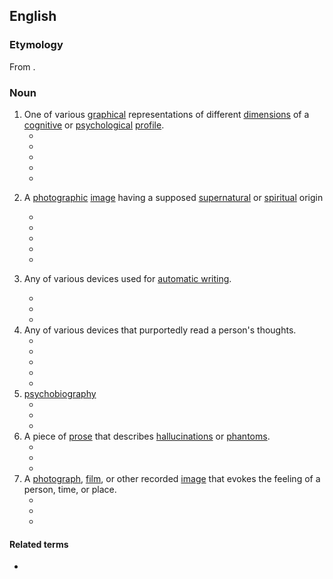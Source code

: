 ==English==

===Etymology===
From {{confix|psycho|graph|lang=en}}.

===Noun===
{{en-noun}}

# One of various [[graphical]] representations of different [[dimension]]s of a [[cognitive]] or [[psychological]] [[profile]].
#* {{quote-book|year=1921|title=Bulletin of the National Research Council  |author= |page=482 |ISBN= |passage=The chaplains' '''psychograph''' is notable because of the extreme variation in scores; thus on test 4 (opposites) the chaplains achieve a median score which is much higher than that of any other group, whereas on tests 2 (arithmetic) and 6 (number series completion) they fall considerably below the median for all officers. }}
#* {{quote-book|year=2000|title=Person-Environment Psychology and Mental Health |author=William E. Martin, Jr. & ‎Jody L. Swartz-Kulstad |page= |ISBN=1135678669 |passage='''Psychographs''' could be used to describe the occupation as well as the person. }}
#* {{quote-book|year=2007|title=Integral Spirituality: A Startling New Role for Religion in the Modern and Postmodern World |author=Ken Wilber  |page=9 |ISBN= |passage=The '''psychograph''' also helps us spot the ways that virtually all of us are unevenly developed, and this helps prevent us from thinking that just because we are terrific in one area we must be terrrific in all the others. }}
#* {{quote-book|year=2012 |title=The Integral Intake |author=Andre Marquis  |page= |ISBN=1135907005 |passage=Depending on how psychologically minded a given client is, therapists can explain the idea of developmental levels and lines to that client and ask her to sketch a '''psychograph''' depicting, for example, her cognitive, moral, interpersonal, affective, and spiritual lines of development. }}
#* {{quote-book|year=2013|title=The Psychology Of Character |author=A. A. Roback  |page= |ISBN=113633436X |passage=From the purely psychological approach, the '''psychograph''' had been developed both in France as early as 1896, by Toulouse, and in Germany, a few years later, by Stern, as an abbreviated description of a given individual's personality. }}
# {{lb|en|spiritualism}} A [[photographic]] [[image]] having a supposed [[supernatural]] or [[spiritual]] origin
#* {{quote-book|year=1920 |title=The London - Volume 44  |author= |page= 443|ISBN= |passage=In this article he deals with the still more remarkable impressions, known as "'''psychographs'''," which they have obtained on photographic plates without exposing them at all, and which Mr. Lethem claims could only be produced by "spirit" agency.  }}
#* {{quote-book|year=1938|title=True Mystic Science - Volumes 1-2  |author= |page=21 |ISBN= |passage=A remarkably clear '''psychograph''' — a thought-picture — was taken, or impressed, upon a plate in Hope's home without the plate being exposed to light. }}
#* {{quote-book|year=1986|title=Letters to the press: the unknown Conan Doyle  |author=Sir Arthur Conan Doyle, ‎John Michael Gibson, ‎Richard Lancelyn Green  |page=295 |ISBN= |passage=Such a '''psychograp'''h - and I believe the normal psychic photograph is such - is independent of the laws of light, so that one can imagine how utterly at sea a photographic critic would be who judged its authenticity by shadows or any such tests. }}
#* {{quote-book|year=2012|title=The Baker Street Phantom |author=Fabrice Bourland  |page= |ISBN=1908313420 |passage=Seven years after he began organising regular séances with Miss Poole, Dr. Hamilton managed to obtain his first so-called '''psychograph''' or spirit photograph. }}
#* {{quote-book|year=2013 |title=The Scary Screen: Media Anxiety in The Ring  |author=Kristen Lacefield  |page=36 |ISBN=1409476197 |passage=In 1915, for example, the British photographer William Hope made a "'''psychograph'''" that contained handwritten messages from two disembodied spirits, and Coates confirmed that the "writing attributed to the late Archdeacon Colley and Mr. William Walker is identical with their own handscript while they were in life." }}
# {{lb|en|spiritualism}} Any of various devices used for [[automatic writing]].
#* {{quote-book|year=1971|title=Occult Practices and Beliefs|author=Kurt E. Koch  |page=94 |ISBN=0825497027 |passage=A '''psychograph''' or a planchette is an apparatus used in spiritistic circles as an instrument for receiving written messages from the spirits of the dead. }}
#* {{quote-book|year=2001|title=Theodor Fontane and the European Context |author=Patricia Howe & ‎Helen Chambers  |page= |ISBN=9042012366 |passage=ln a very well-known utterance, the novelist said of ''Effi Briest'' (with that curious pellucidity which has no grain of vanity in it): "Perhaps I have been so successful with it because l wrote the whole novel in a dream-like state, almost as if with a '''psychograph'''"  - a '''psychograph''' being the pen-like implement used in spiritualistic ghost-writing.'' }}
#* {{quote-book|year=2012|title= Spiritism|author=Eduard von Hartmann & ‎C. C. Massey  |page=66 |ISBN=1108052711 |passage=Yet more surprising are the results if recourse be had to the table, for rapping, or to the '''psychograph''', requiring, it is true, longer practice than the divinging rod. }}
# Any of various devices that purportedly read a person's thoughts.
#* {{quote-book|year=2005|title=Self Help, Inc.: Makeover Culture in American Life
 |author=Micki McGee  |page= |ISBN=0199883688 |passage=The '''psychograph''' was a novelty device featured in department stores and theater lobbies during the depression of the 1930s. The machine was used to measure the bumps on an individual's head and, according to the principles of the pseudoscience of phrenology, said to reveal the subject's personality and most suitable vocation. }}
#* {{quote-book|year=2005|title=Easy Mind-Reading Tricks  |author=Robert Mandelberg  |page=81 |ISBN=1402721641 |passage=A '''psychograph''' was a machine that was invented in the early 1900s to read people's thoughts. The first machine, introduced in 1931, contained almost 2,000 parts.  }}
#* {{quote-book|year=2010 |title=The Winner's Brain: 8 Strategies Great Minds Use to Achieve Success |author=Jeff Brown & ‎Mark Fenske  |page= |ISBN=0738214078 |passage=And then there was the '''psychograph''', which for just ten cents scanned a fairgoer's brain.  }}
#* {{quote-book|year=2012|title=The Invisible Influence |author=Alexander Cannon  |page= |ISBN=1446357600 |passage=Under the auspices of the Medical Research Council, the research with my '''psychograph''' records all types of thought in graph form. }}
#* {{quote-book|year=2013 |title=Wagner's Melodies: Aesthetics and Materialism in German Musical Identity |author=David Trippett  |page=86 |ISBN=1107067286 |passage= Indeed, the appeal of the '''psychograph''' for early commentators rested partly on the assumption that anyone could tap into their "genius" to some extent. }}
# [[psychobiography]]
#* {{quote-book|year=1998 |title=George B. McClellan and Civil War History |author=Thomas J. Rowland  |page= |ISBN=0873386035 |passage=Thus, any attempt to write a biography of McClellan inevitably "devolves into a '''psychograph'''." }}
#* {{quote-book|year=2001 |title=Deep River: Music and Memory in Harlem Renaissance Thought |author=Paul Allen Anderson  |page= |ISBN=0822325918 |passage=Small wonder then, with this '''psychograph''', that I project my personal history into its inevitable rationalization as cultural pluralism and value relativism, with a not too orthodox reaction to the American way of life. }}
#* {{quote-book|year=2016|title=Biography: An Annotated Bibliography |author=Carl Rollyson  |page= |ISBN=1504029895 |passage=Selections from Strachey, Ludwig, Guedalla, Bradford, Maurois, Nicholson, and others representing various kinds of short biography: narrative, character analysis or '''psychograph''', narrative and criticism, episodic narrative, and other combinations of narrative, exposition, and analysis. }}
# A piece of [[prose]] that describes [[hallucination]]s or [[phantom]]s.
#* {{quote-book|year=1987 |title=Unfractioned Idiom: Hart Crane and Modernism  |author=Maria F. Bennett  |page=175 |ISBN= |passage=For Jolas, the modern poet's function involved a rediscovery of the vertical elements in creation, establishing through art a "Sense of the miraculous" through new forms such as the "anamyth" (a narrative of what he termed "preconscious relationships") and the "'''psychograph'''" (a hallucinatory prose text), both classifications which he might have used to describe Crane's The Bridge. }}
#* {{quote-book|year=1996|title=Artists in Dylan Thomas's Prose Works: Adam Naming and Aesop Fabling |author=Ann Elizabeth Mayer  |page= |ISBN=0773565418 |passage=In its final form it might be a phatasmagoric mixture of the poem in prose, the popular tale of folklore, the '''psychograph''', the essay, the myth, the saga, the humoresque. }}
#* {{quote-book|year=2001|title=Thomas Hardy:A Critical Spectrum  |author=Rama Kundu  |page=64 |ISBN= 8126900903|passage=Whatever happens within a fictional world has to happen somewhere, even within a '''psychograph'''; but there is no space with so rich plurisignificance in the entire range of the Victorian novel than Egdon Heath in Hardy's Return of the Native. }}
# A [[photograph]], [[film]], or other recorded [[image]] that evokes the feeling of a person, time, or place.
#* {{quote-book|year=1978 |title=The Case of the Missing Photographs  |author=Charles Edward Eaton  |page=72 |ISBN= |passage=Those eyes seemed to be looking through peepholes forged in the intractable stuff of life itself, and they suggested light, light, light, projected out of the brain pan into a radiance such as one had on a perfect New England summer day. It was the painting beneath the Hopper picture — they came together, not incongruously, as a '''psychograph''' of Aline's struggle, and yes, he would use the term, unacknowledged victory. }}
#* {{quote-book|year=2004|title=Stanley Kubrick  |author=Deutsches Filmmuseum Frankfurt am Main |page=31 |ISBN= |passage=However, the main focus of the film is not on creating a '''psychograph''' of an epoch and its people, but on how images can make a statement about the reality of an era. }}
#* {{quote-book|year=2005|title=Pelagia Kyriazi: psychographs |author=Pelagia Kyriazi & ‎Magakles Rogakos |page= |ISBN= |passage='''Psychographs''' consist of photographs that are processed in multiple layers with insertions and excisions, as happens when editing poetry. They relate in terms of their poetic atmosphere and their anthropocentric content. '''Psychographs''', in their variety, let unfold the story of three persons, Kyriazi's family.  }}

====Related terms====
* {{l|en|psychobiographer}}